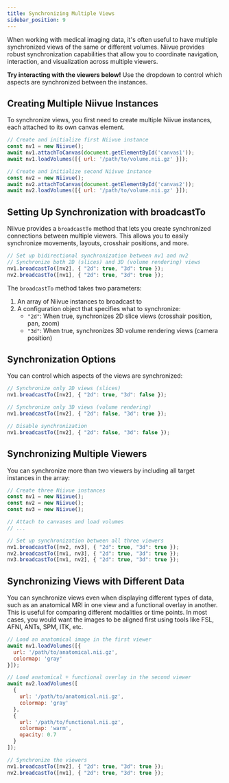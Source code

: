 ```yaml
---
title: Synchronizing Multiple Views
sidebar_position: 9
---
```



When working with medical imaging data, it's often useful to have multiple synchronized views of the same or different volumes. Niivue provides robust synchronization capabilities that allow you to coordinate navigation, interaction, and visualization across multiple viewers.

**Try interacting with the viewers below!** Use the dropdown to control which aspects are synchronized between the instances.

<NiivueBrowserWrapper>
  <SyncDemo />
</NiivueBrowserWrapper>

## Creating Multiple Niivue Instances

To synchronize views, you first need to create multiple Niivue instances, each attached to its own canvas element.

```javascript
// Create and initialize first Niivue instance
const nv1 = new Niivue();
await nv1.attachToCanvas(document.getElementById('canvas1'));
await nv1.loadVolumes([{ url: '/path/to/volume.nii.gz' }]);

// Create and initialize second Niivue instance
const nv2 = new Niivue();
await nv2.attachToCanvas(document.getElementById('canvas2'));
await nv2.loadVolumes([{ url: '/path/to/volume.nii.gz' }]);
```

## Setting Up Synchronization with broadcastTo

Niivue provides a `broadcastTo` method that lets you create synchronized connections between multiple viewers. This allows you to easily synchronize movements, layouts, crosshair positions, and more.

```javascript
// Set up bidirectional synchronization between nv1 and nv2
// Synchronize both 2D (slices) and 3D (volume rendering) views
nv1.broadcastTo([nv2], { "2d": true, "3d": true });
nv2.broadcastTo([nv1], { "2d": true, "3d": true });
```

The `broadcastTo` method takes two parameters:
1. An array of Niivue instances to broadcast to
2. A configuration object that specifies what to synchronize:
   - `"2d"`: When true, synchronizes 2D slice views (crosshair position, pan, zoom)
   - `"3d"`: When true, synchronizes 3D volume rendering views (camera position)

## Synchronization Options

You can control which aspects of the views are synchronized:

```javascript
// Synchronize only 2D views (slices)
nv1.broadcastTo([nv2], { "2d": true, "3d": false });

// Synchronize only 3D views (volume rendering)
nv1.broadcastTo([nv2], { "2d": false, "3d": true });

// Disable synchronization
nv1.broadcastTo([nv2], { "2d": false, "3d": false });
```

## Synchronizing Multiple Viewers

You can synchronize more than two viewers by including all target instances in the array:

```javascript
// Create three Niivue instances
const nv1 = new Niivue();
const nv2 = new Niivue();
const nv3 = new Niivue();

// Attach to canvases and load volumes
// ...

// Set up synchronization between all three viewers
nv1.broadcastTo([nv2, nv3], { "2d": true, "3d": true });
nv2.broadcastTo([nv1, nv3], { "2d": true, "3d": true });
nv3.broadcastTo([nv1, nv2], { "2d": true, "3d": true });
```

## Synchronizing Views with Different Data

You can synchronize views even when displaying different types of data, such as an anatomical MRI in one view and a functional overlay in another. This is useful for comparing different modalities or time points. In most cases, you would want the images to be aligned first using tools like FSL, AFNI, ANTs, SPM, ITK, etc.

```javascript
// Load an anatomical image in the first viewer
await nv1.loadVolumes([{
  url: '/path/to/anatomical.nii.gz',
  colormap: 'gray'
}]);

// Load anatomical + functional overlay in the second viewer
await nv2.loadVolumes([
  {
    url: '/path/to/anatomical.nii.gz',
    colormap: 'gray'
  },
  {
    url: '/path/to/functional.nii.gz',
    colormap: 'warm',
    opacity: 0.7
  }
]);

// Synchronize the viewers
nv1.broadcastTo([nv2], { "2d": true, "3d": true });
nv2.broadcastTo([nv1], { "2d": true, "3d": true });
```
